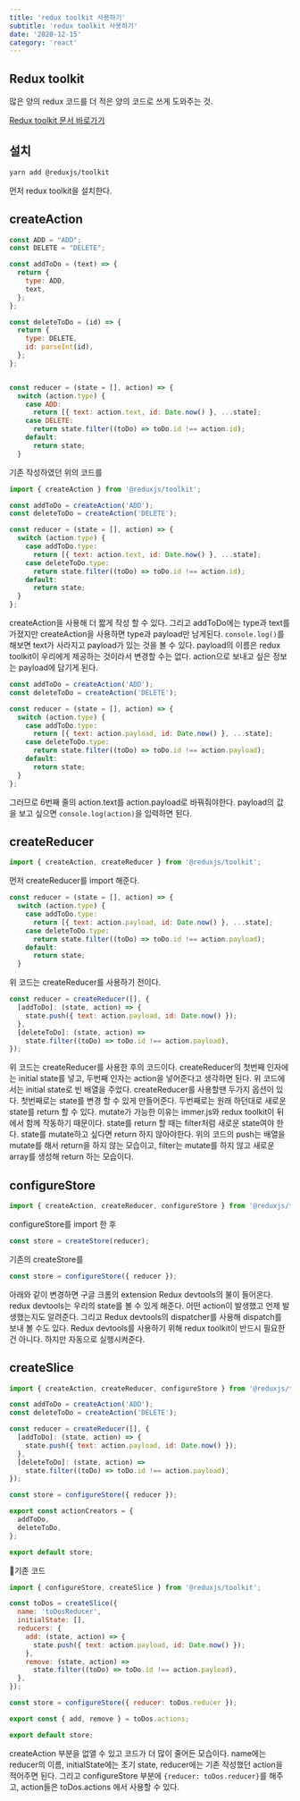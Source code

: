 ```yaml
---
title: 'redux toolkit 사용하기'
subtitle: 'redux toolkit 사용하기'
date: '2020-12-15'
category: 'react'
---
```


## Redux toolkit

많은 양의 redux 코드를 더 적은 양의 코드로 쓰게 도와주는 것.

[Redux toolkit 문서 바로가기](https://redux-toolkit.js.org/introduction/quick-start)

## 설치

```sh
yarn add @reduxjs/toolkit
```

먼저 redux toolkit을 설치한다.

## createAction

```js
const ADD = "ADD";
const DELETE = "DELETE";

const addToDo = (text) => {
  return {
    type: ADD,
    text,
  };
};

const deleteToDo = (id) => {
  return {
    type: DELETE,
    id: parseInt(id),
  };
};


const reducer = (state = [], action) => {
  switch (action.type) {
    case ADD:
      return [{ text: action.text, id: Date.now() }, ...state];
    case DELETE:
      return state.filter((toDo) => toDo.id !== action.id);
    default:
      return state;
  }
```

기존 작성하였던 위의 코드를

```js
import { createAction } from '@reduxjs/toolkit';

const addToDo = createAction('ADD');
const deleteToDo = createAction('DELETE');

const reducer = (state = [], action) => {
  switch (action.type) {
    case addToDo.type:
      return [{ text: action.text, id: Date.now() }, ...state];
    case deleteToDo.type:
      return state.filter((toDo) => toDo.id !== action.id);
    default:
      return state;
  }
};
```

createAction을 사용해 더 짧게 작성 할 수 있다.
그리고 addToDo에는 type과 text를 가졌지만 createAction을 사용하면 type과 payload만 남게된다.
`console.log()`를 해보면 text가 사라지고 payload가 있는 것을 볼 수 있다.
payload의 이름은 redux toolkit이 우리에게 제공하는 것이라서 변경할 수는 없다.
action으로 보내고 싶은 정보는 payload에 담기게 된다.

```js
const addToDo = createAction('ADD');
const deleteToDo = createAction('DELETE');

const reducer = (state = [], action) => {
  switch (action.type) {
    case addToDo.type:
      return [{ text: action.payload, id: Date.now() }, ...state];
    case deleteToDo.type:
      return state.filter((toDo) => toDo.id !== action.payload);
    default:
      return state;
  }
};
```

그러므로 6번째 줄의 action.text를 action.payload로 바꿔줘야한다.
payload의 값을 보고 싶으면 `console.log(action)`을 입력하면 된다.

## createReducer

```js
import { createAction, createReducer } from '@reduxjs/toolkit';
```

먼저 createReducer를 import 해준다.

```js
const reducer = (state = [], action) => {
  switch (action.type) {
    case addToDo.type:
      return [{ text: action.payload, id: Date.now() }, ...state];
    case deleteToDo.type:
      return state.filter((toDo) => toDo.id !== action.payload);
    default:
      return state;
  }
```

위 코드는 createReducer를 사용하기 전이다.

```js
const reducer = createReducer([], {
  [addToDo]: (state, action) => {
    state.push({ text: action.payload, id: Date.now() });
  },
  [deleteToDo]: (state, action) =>
    state.filter((toDo) => toDo.id !== action.payload),
});
```

위 코드는 createReducer를 사용한 후의 코드이다.
createReducer의 첫번째 인자에는 initial state를 넣고, 두번째 인자는 action을 넣어준다고 생각하면 된다.
위 코드에서는 initial state로 빈 배열을 주었다.
createReducer를 사용할땐 두가지 옵션이 있다.
첫번째로는 state를 변경 할 수 있게 만들어준다.
두번째로는 원래 하던대로 새로운 state를 return 할 수 있다.
mutate가 가능한 이유는 immer.js와 redux toolkit이 뒤에서 함께 작동하기 때문이다.
state를 return 할 때는 filter처럼 새로운 state여야 한다.
state를 mutate하고 싶다면 return 하지 않아야한다.
위의 코드의 push는 배열을 mutate를 해서 return을 하지 않는 모습이고, filter는 mutate를 하지 않고 새로운 array를 생성해 return 하는 모습이다.

## configureStore

```js
import { createAction, createReducer, configureStore } from '@reduxjs/toolkit';
```

configureStore를 import 한 후

```js
const store = createStore(reducer);
```

기존의 createStore를

```js
const store = configureStore({ reducer });
```

아래와 같이 변경하면 구글 크롬의 extension Redux devtools의 불이 들어온다.
redux devtools는 우리의 state를 볼 수 있게 해준다.
어떤 action이 발생했고 언제 발생했는지도 알려준다.
그리고 Redux devtools의 dispatcher를 사용해 dispatch를 보내 볼 수도 있다.
Redux devtools를 사용하기 위해 redux toolkit이 반드시 필요한건 아니다. 하지만 자동으로 실행시켜준다.

## createSlice

```js
import { createAction, createReducer, configureStore } from '@reduxjs/toolkit';

const addToDo = createAction('ADD');
const deleteToDo = createAction('DELETE');

const reducer = createReducer([], {
  [addToDo]: (state, action) => {
    state.push({ text: action.payload, id: Date.now() });
  },
  [deleteToDo]: (state, action) =>
    state.filter((toDo) => toDo.id !== action.payload),
});

const store = configureStore({ reducer });

export const actionCreators = {
  addToDo,
  deleteToDo,
};

export default store;
```

🔺기존 코드

```js
import { configureStore, createSlice } from '@reduxjs/toolkit';

const toDos = createSlice({
  name: 'toDosReducer',
  initialState: [],
  reducers: {
    add: (state, action) => {
      state.push({ text: action.payload, id: Date.now() });
    },
    remove: (state, action) =>
      state.filter((toDo) => toDo.id !== action.payload),
  },
});

const store = configureStore({ reducer: toDos.reducer });

export const { add, remove } = toDos.actions;

export default store;
```

createAction 부분을 없앨 수 있고 코드가 더 많이 줄어든 모습이다.
name에는 reducer의 이름, initialState에는 초기 state, reducer에는 기존 작성했던 action을 적어주면 된다.
그리고 configureStore 부분에 `{reducer: toDos.reducer}`를 해주고,
action들은 toDos.actions 에서 사용할 수 있다.

